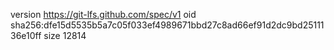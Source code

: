 version https://git-lfs.github.com/spec/v1
oid sha256:dfe15d5535b5a7c05f033ef4989671bbd27c8ad66ef91d2dc9bd2511136e10ff
size 12814
